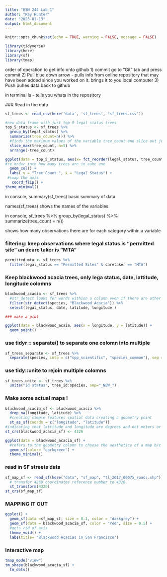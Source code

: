 ```yaml
---
title: "ESM 244 Lab 1"
author: "Ray Hunter"
date: "2023-01-13"
output: html_document
---
```


```r
knitr::opts_chunk$set(echo = TRUE, warning = FALSE, message = FALSE)

library(tidyverse)
library(here)
library(sf)
library(tmap)
```

order of operation to get info onto github
1) commit 
  go to "Git" tab and press commit
2) Pull
  blue down arrow - pulls info from online repository that may have been added since you worked on it. brings it to you local computer
3) Push
  puhes data back to github 
  
  
  in terminal 
  ls - tells you whats in the repository 
  
  
  
  
  
  ### Read in the data
```r
sf_trees <- read_csv(here('data', 'sf_trees', 'sf_trees.csv'))

#new data frame with just top 5 legal status trees 
top_5_status <- sf_trees %>% 
  group_by(legal_status) %>%
  summarize(tree_count=n()) %>%
  #finds the maximum values of the variable tree_count and slice out just the top 5
  slice_max(tree_count, n=5) %>%
  arrange(-tree_count)

ggplot(data = top_5_status, aes(x= fct_reorder(legal_status, tree_count), y = tree_count)) + 
#re order into how many trees are in eahc one 
  geom_col() +
  labs( y = "Tree Count ", x = "Legal Status") + 
 #swap the axis 
   coord_flip() +
theme_minimal()
```
  
in console, summary(sf_trees) 
basic summary of data

names(sf_trees)
shows the names of the variables

in console, 
sf_trees %>% group_by(legal_status) %>% summarize(tree_count = n())

shows how many observations there are for each category within a variable 
  
  
### filtering: keep observations where legal status is "permitted site" an dcare taker is "MTA"
```r
permitted_mta <- sf_trees %>% 
  filter(legal_status == "Permitted Sites" & caretaker == "MTA")
```


### Keep blackwood acacia trees, only lega status, date, lattitude, longitude colomns
```r
blackwood_acacia <- sf_trees %>%
  #str_detect looks for words withion a colomn even if there are other words
  filter(str_detect(species, "Blackwood Acacia")) %>%
  select(legal_status, date, latitude, longitude )

### make a plot 

ggplot(data = blackwood_acaia, aes(x = longitude, y = latitude)) +
  geom_point()
```

### use tidyr :: separate() to separate one colomn into multiple 
```r
sf_trees_separate <- sf_trees %>%
  separate(species, into = c("spp_scientific", "species_common"), sep = ' :: ')
```

### use tidy::unite to rejoin multiple colomns 
```r
sf_trees_unite <- sf_trees %>%
  unite("id status", tree_id:species, sep="_NEW_")
```


### Make some actual maps !

```r
blackwood_acacia_sf <- blackwood_acacia %>%
  drop_na(longitude, latitude) %>%
  #creating simple features spatial data creating a geometry point
  st_as_sf(coords = c("longitude", "latitude"))
#indicating that lattitude and longitude are degrees and not meters or feet
st_crs(blackwood_acacia_sf) <- 4326

ggplot(data = blackwood_acacia_sf) +
  #refers to the geometry colomn to choose the aesthetics of a map b/c it knows that we are talking about lat and long
  geom_sf(color= "darkgreen") + 
  theme_minimal()

```

### read in SF streets data 
```r
sf_map_sf <- read_sf(here("data", "sf_map", "tl_2017_06075_roads.shp")) %>%
  # transfor 4269 coordinates reference number to 4326
  st_transform(4326)
st_crs(sf_map_sf)
```



### MAPPING IT OUT 
```r
ggplot() + 
  geom_sf(data =sf_map_sf, size = 0.1, color = "darkgrey") + 
  geom_sf(data = blackwood_acacia_sf, color = "red", size = 0.5) + 
  #gets rid of axis
  theme_void() + 
  labs(title= "Blackwood Acacias in San Francisco")
```

  
### Interactive map 
```r
tmap_mode("view")
tm_shape(blackwood_acacia_sf) +
  tm_dots()
```

  
  
  
  
  
  
